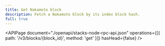 ```yaml
---
title: Get Nakamoto block
description: Fetch a Nakamoto block by its index block hash.
full: true
---
```


<APIPage
  document="./openapi/stacks-node-rpc-api.json"
  operations={[{ path: '/v3/blocks/{block_id}', method: 'get' }]}
  hasHead={false}
/>
